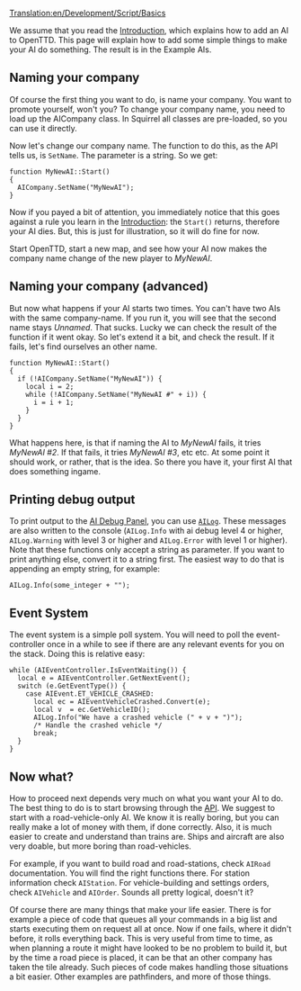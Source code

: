 [[Translation:en/Development/Script/Basics]]


{{en/Development/Script/Navigation}}

We assume that you read the [[en/Development/Script/Introduction|Introduction]], which explains how to add an AI to OpenTTD. This page will explain how to add some simple things to make your AI do something. The result is in the Example AIs.

==Naming your company==

Of course the first thing you want to do, is name your company. You want to promote yourself, won't you? To change your company name, you need to load up the AICompany class. In Squirrel all classes are pre-loaded, so you can use it directly.

Now let's change our company name. The function to do this, as the API tells us, is <code>SetName</code>. The parameter is a string. So we get:
 
 function MyNewAI::Start()
 {
   AICompany.SetName("MyNewAI");
 }
 
Now if you payed a bit of attention, you immediately notice that this goes against a rule you learn in the [[en/Development/Script/Introduction|Introduction]]: the <code>Start()</code> returns, therefore your AI dies. But, this is just for illustration, so it will do fine for now.

Start OpenTTD, start a new map, and see how your AI now makes the company name change of the new player to ''MyNewAI''.

==Naming your company (advanced)==

But now what happens if your AI starts two times. You can't have two AIs with the same company-name. If you run it, you will see that the second name stays ''Unnamed''. That sucks. Lucky we can check the result of the function if it went okay. So let's extend it a bit, and check the result. If it fails, let's find ourselves an other name.

 function MyNewAI::Start()
 {
   if (!AICompany.SetName("MyNewAI")) {
     local i = 2;
     while (!AICompany.SetName("MyNewAI #" + i)) {
       i = i + 1;
     }
   }
 }

What happens here, is that if naming the AI to ''MyNewAI'' fails, it tries ''MyNewAI #2''. If that fails, it tries ''MyNewAI #3'', etc etc. At some point it should work, or rather, that is the idea. So there you have it, your first AI that does something ingame.

==Printing debug output==

To print output to the [[en/Development/Script/Need To Know#logging-and-debug-panel|AI Debug Panel]], you can use <code>[http://noai.openttd.org/docs/trunk/classAILog.html AILog]</code>. These messages are also written to the console (<code>AILog.Info</code> with ai debug level 4 or higher, <code>AILog.Warning</code> with level 3 or higher and <code>AILog.Error</code> with level 1 or higher). Note that these functions only accept a string as parameter. If you want to print anything else, convert it to a string first. The easiest way to do that is appending an empty string, for example:

 AILog.Info(some_integer + "");

==Event System==


The event system is a simple poll system. You will need to poll the event-controller once in a while to see if there are any relevant events for you on the stack. Doing this is relative easy:

 while (AIEventController.IsEventWaiting()) {
   local e = AIEventController.GetNextEvent();
   switch (e.GetEventType()) {
     case AIEvent.ET_VEHICLE_CRASHED:
       local ec = AIEventVehicleCrashed.Convert(e);
       local v  = ec.GetVehicleID();
       AILog.Info("We have a crashed vehicle (" + v + ")");
       /* Handle the crashed vehicle */
       break;
   }
 }

==Now what?==

How to proceed next depends very much on what you want your AI to do. The best thing to do is to start browsing through the [http://noai.openttd.org/docs/ API]. We suggest to start with a road-vehicle-only AI. We know it is really boring, but you can really make a lot of money with them, if done correctly. Also, it is much easier to create and understand than trains are. Ships and aircraft are also very doable, but more boring than road-vehicles.

For example, if you want to build road and road-stations, check <code>AIRoad</code> documentation. You will find the right functions there. For station information check <code>AIStation</code>. For vehicle-building and settings orders, check <code>AIVehicle</code> and <code>AIOrder</code>. Sounds all pretty logical, doesn't it?

Of course there are many things that make your life easier. There is for example a piece of code that queues all your commands in a big list and starts executing them on request all at once. Now if one fails, where it didn't before, it rolls everything back. This is very useful from time to time, as when planning a route it might have looked to be no problem to build it, but by the time a road piece is placed, it can be that an other company has taken the tile already. Such pieces of code makes handling those situations a bit easier. Other examples are pathfinders, and more of those things.